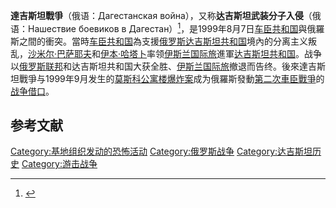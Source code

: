 {{Infobox military conflict
|image = Spetsnaz gru 1999.jpg
|image_size = 300px
|caption = 俄羅斯[[格魯烏特種部隊|格魯烏特種部隊]]，攝於1999年8月
|partof =[[車臣－俄羅斯衝突|車臣－俄羅斯衝突]]和[[第二次車臣戰爭|第二次車臣戰爭]]
|date = 1999年8月7日 – 1999年9月14日<ref name="mdb.cast.ru">{{cite news|author=Alexander Pashin|url=http://mdb.cast.ru/mdb/3-2002/ac/raowdsmcc/|title=Russian Army Operations and Weaponry During Second Military Campaign in Chechnya|work={{link-en|Moscow Defense Brief}}|publisher=Mdb.cast.ru|issue=#3|date= 2002|accessdate=2015-02-23}}</ref><ref name="vestnikmostok.ru">{{cite web|author=Oleg Lukin|url=http://www.vestnikmostok.ru/index.php?categoryid=17&id_item=154&action=view|title= Новейшая история: Российско-чеченские войны|work=Vestnik "Mostok"|publisher=Vestnikmostok.ru|issue=#3|date=2008|accessdate=2015-02-23|language=ru}}</ref><br />({{Age in years, months, weeks and days|month1=08|day1=07|year=1999|month2=09|day2=14|year2=1999}})
|place = [[俄罗斯|俄罗斯]][[达吉斯坦共和国|达吉斯坦共和国]]
|result = 俄羅斯獲勝
* [[俄羅斯|俄羅斯]]方面重新控制了所有村莊，並將武裝分子推回到[[伊奇克里亞車臣共和國|車臣]]
* 開始[[第二次車臣戰爭|第二次車臣戰爭]]
| combatant1        = {{flagicon image|Flag of Jihad.svg}} {{Link-en|達吉斯坦舒拉|Islamic Djamaat of Dagestan}}
* {{flagicon image|Flag of Majlis.png}} {{Link-en|車臣和達吉斯坦人民代表大會|Congress of the Peoples of Ichkeria and Dagestan}}
** [[伊斯蘭國際旅|伊斯蘭國際旅]]
* [[File:Chechen_Special_Operations_Regiment_patch.jpg|22px]] {{Link-en|伊斯蘭特遣團(SPIR)|Special Purpose Islamic Regiment}}
* [[File:Chechen_Islamic_religious_police_patch.jpg|18px]] [[伊斯蘭宗教警察|伊斯蘭宗教警察]]
| combatant2        = {{flag|Russia}}
* [[File:Medium_emblem_of_the_Сухопутные_войска_Российской_Федерации.svg|22px]] [[俄羅斯聯邦軍隊|俄羅斯聯邦軍隊]]
** [[File:Medium_emblem_of_the_Воздушно-десантные_войска_Российской_Федерации.svg|22px]] [[俄羅斯空降軍|俄羅斯空降軍]]
* [[File:MVD_emblem.png|22px]] [[俄羅斯聯邦內務部|內務部]]
** {{flagicon image|Emblem_of_the_Ministry_of_Internal_Affairs.svg}} [[俄羅斯內衛部隊|內衛部隊]]
** [[Militsiya|Militsiya]]
** {{flagicon image|Patch_of_the_OMON.svg}} [[OMON|OMON]]
* [[File:Emblem_of_the_GRU.svg|22px]] [[格魯烏|格魯烏]]
** [[File:Spetsnaz_emblem.svg|21px]] [[格魯烏特種部隊|特種部隊]]
* [[File:Flag_of_Dagestan_1994.svg|22px]] [[達吉斯坦|達吉斯坦]]
** 警察
** 志願者
| commander1        = {{flagicon image|Flag of Majlis.png}} [[沙米爾·巴薩耶夫|沙米爾·巴薩耶夫]]<br>{{flagicon image|Flag of Majlis.png}} [[伊本·哈塔卜|伊本·哈塔卜]]<br>{{flagicon image|Flag of Majlis.png}} [[阿布·瓦利德|阿布·瓦利德]]<br>{{flagicon image|Flag of Majlis.png}} Hakim al-Medani{{KIA}}<br>{{flagicon image|Flag of Majlis.png}} Yaqub al-Ghamidi<br>{{flagicon image|Flag of Majlis.png}} {{Link-ru|「葉門人」阿布·賈法爾|Абу Джафар}}<br>{{flagicon image|Flag of Majlis.png}} Shamil Gergebilski<br>{{flagicon image|Flag of Majlis.png}}  {{Link-en|拉帕尼·哈利洛夫|Rappani Khalilov}}<br>{{flagicon image|Flag of Majlis.png}} {{Link-en|孔卡爾-帕夏·伊斯拉皮洛夫|Khunkar-Pasha Israpilov}} <br>{{flagicon image|Flag of Majlis.png}} {{Link-ru|阿布扎爾·希沙尼|Абу Зарр аш-Шишани}}<br>{{flagicon image|Flag of Majlis.png}} Abdurrahman az-Zarki (Chechen from Jordan)<br>{{flagicon image|Flag of Majlis.png}} {{Link-en|拉姆贊·艾哈邁多夫|Ramzan Akhmadov}}<br>{{flagicon image|Flag of Majlis.png}} Magomed Tsagaroyev <br>{{flagicon image|Chechen Special Operations Regiment patch.jpg}} {{Link-en|阿比·巴拉耶夫|Arbi Barayev}}<br>{{flagicon image|Chechen Special Operations Regiment patch.jpg}} {{Link-ru|魯斯蘭·海霍羅耶夫|Руслан Хайхароев}}{{KIA}}<br>{{flagicon image|Chechen_Islamic_religious_police_patch.jpg}} {{Link-ru|阿卜杜勒-馬利克·梅吉多夫|Абдул-Малик Межидов}}<br>{{flagicon image|Flag of Majlis.png}}  {{Link-ru|胡塔·艾哈邁多夫|Хута Ахмадов}} {{KIA}}<br>{{flagicon image|Flag of Majlis.png}} Garib Shishani<br>{{flagicon image|Flag of Majlis.png}} Ismail Razakov(Bagram)<br>{{flagicon image|Flag of Majlis.png}} {{Link-ru|鮑迪·巴庫耶夫|Бауди Бакуев}}<br>{{flagicon image|Flag of the Majlis of Muslims of Ichkeria and Dagestan.png}} Umar Edilsultanov<br>{{flagicon image|Flag of Majlis.png}} Isa Umarov
| commander2        = {{flagdeco|Russia}} [[鮑利斯·尼古拉耶維奇·葉爾欽|鮑利斯·尼古拉耶維奇·葉爾欽]]<br>{{flagdeco|Russia}} [[佛拉迪米爾·普丁|佛拉迪米爾·普丁]]<br>{{flagdeco|Russia}} {{Link-en|維克托·卡贊采夫|Viktor Kazantsev}}<br> {{flagdeco|Russia}} {{Link-en|根納季·特羅雪夫|Gennady Troshev}}<br> {{flagdeco|Russia}} {{Link-en|亞歷山大·伊凡諾維奇·巴拉諾夫|Alexander Ivanovich Baranov}}<br> [[File:Flag_of_Dagestan_1994.svg|22px]] {{Link-en|阿迪爾蓋雷·馬戈梅塔吉羅夫|Adilgerei Magomedtagirov}}<br> [[File:Flag_of_Dagestan_1994.svg|22px]] {{Link-en|馬戈梅德·奧馬洛夫|Magomed Omarov (politician)}}<br> [[File:Flag_of_Dagestan_1994.svg|22px]] {{Link-en|馬戈梅達利·馬戈梅多夫|Magomedali Magomedov}}<br>[[File:Flag_of_Dagestan_1994.svg|22px]] {{Link-en|賽伊德·阿米洛夫|Said Amirov}}
| strength1         = 9月底，到8月初，多達1,500-2000名戰鬥人員<br>超過10,000名激進分子 <ref>https://web.archive.org/web/20090414193131/http://www.soldat.ru/doc/casualties/book/chapter7_3.html |date=10 March 2020</ref>
| strength2         = 17,000名士兵，<br>數千名[[警察|警察]]和[[志願者|志願者]]
| casualties1       = 估計有數百個<ref>https://web.archive.org/web/20140501050127/http://mdb.cast.ru/mdb/3-2002/ac/raowdsmcc/ |date=5 Feb 2020</ref>
| casualties2       = 275名軍人被殺，<br>15名失踪，937人受傷<small> ([[俄羅斯|俄羅斯]])</small><ref name="mdb.cast.ru"/><br>[[達吉斯坦|達吉斯坦]]當地[[警察|警察]]和[[民兵|民兵]]遭受重大損失<ref name="mdb.cast.ru"/>
| casualties3       = 平民傷亡數量未知
| conflict          = 
}}
{{Campaignbox 車臣－俄羅斯衝突}}
{{Campaignbox 後蘇聯國家衝突}}

'''達吉斯坦戰爭'''（俄语：Дагестанская война），又称'''达吉斯坦武装分子入侵'''（俄语：Нашествие боевиков в Дагестан）<ref>{{Cite web|title=War In Dagestan|url=http://www.globalsecurity.org/military/library/news/1999/08/990817-russia5.htm|accessdate=2013-08-24|author=John Pike|date=1999-08-17|publisher=globalsecurity.org}}</ref>，是1999年8月7日[[车臣共和国|车臣共和国]]與俄羅斯之間的衝突。當時[[车臣共和国|车臣共和国]]為支援[[俄罗斯|俄罗斯]][[达吉斯坦共和国|达吉斯坦共和国]]境內的分离主义叛乱，[[沙米尔·巴萨耶夫|沙米尔·巴萨耶夫]]和[[伊本·哈塔卜|伊本·哈塔卜]]率领[[伊斯兰国际旅|伊斯兰国际旅]]進軍[[达吉斯坦共和国|达吉斯坦共和国]]。战争以[[俄罗斯联邦|俄罗斯联邦]]和达吉斯坦共和国大获全胜、[[伊斯兰国际旅|伊斯兰国际旅]]撤退而告终。後來達吉斯坦戰爭与1999年9月发生的[[莫斯科公寓楼爆炸案|莫斯科公寓楼爆炸案]]成为俄羅斯發動[[第二次車臣戰爭|第二次車臣戰爭]]的[[战争借口|战争借口]]。

==参考文献==
{{reflist}}

{{commons category|War of Dagestan}}
{{車臣戰爭}}
[[Category:基地组织发动的恐怖活动|Category:基地组织发动的恐怖活动]]
[[Category:俄罗斯战争|Category:俄罗斯战争]]
[[Category:达吉斯坦历史|Category:达吉斯坦历史]]
[[Category:游击战争|Category:游击战争]]
